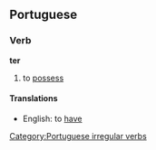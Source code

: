 ==Portuguese==
===Verb===
'''ter'''

# to [[possess]]

====Translations====
*English: to [[have]]

[[Category:Portuguese irregular verbs]]